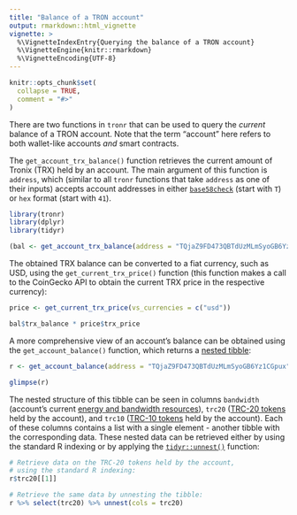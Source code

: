 ```yaml
---
title: "Balance of a TRON account"
output: rmarkdown::html_vignette
vignette: >
  %\VignetteIndexEntry{Querying the balance of a TRON account}
  %\VignetteEngine{knitr::rmarkdown}
  %\VignetteEncoding{UTF-8}
---
```


```r
knitr::opts_chunk$set(
  collapse = TRUE,
  comment = "#>"
)
```

There are two functions in `tronr` that can be used to query the *current* balance of a TRON account. Note that the term "account" here refers to both wallet-like accounts *and* smart contracts.

The `get_account_trx_balance()` function retrieves the current amount of Tronix (TRX) held by an account. The main argument of this function is `address`, which (similar to all `tronr` functions that take `address` as one of their inputs) accepts account addresses in either [`base58check`](https://bitcoin.stackexchange.com/questions/75527/eli5-what-is-base58check-encoding) (start with `T`) or `hex` format (start with `41`).

```r
library(tronr)
library(dplyr)
library(tidyr)

(bal <- get_account_trx_balance(address = "TQjaZ9FD473QBTdUzMLmSyoGB6Yz1CGpux"))
```

The obtained TRX balance can be converted to a fiat currency, such as USD, using the `get_current_trx_price()` function (this function makes a call to the CoinGecko API to obtain the current TRX price in the respective currency):

```r
price <- get_current_trx_price(vs_currencies = c("usd"))

bal$trx_balance * price$trx_price
```

A more comprehensive view of an account's balance can be obtained using the `get_account_balance()` function, which returns a [nested tibble](https://tidyr.tidyverse.org/articles/nest.html "An overview of nested data"):

```r

r <- get_account_balance(address = "TQjaZ9FD473QBTdUzMLmSyoGB6Yz1CGpux")

glimpse(r)
```

The nested structure of this tibble can be seen in columns `bandwidth` (account's current [energy and bandwidth resources](https://tronprotocol.github.io/documentation-en/introduction/overview/#8-resource-model "TRON resources model")), `trc20` ([TRC-20 tokens](https://developers.tron.network/docs/trc20 "TRC-20 tokens") held by the account), and `trc10` ([TRC-10 tokens](https://developers.tron.network/docs/trc10 "TRC-10 tokens") held by the account). Each of these columns contains a list with a single element - another tibble with the corresponding data. These nested data can be retrieved either by using the standard R indexing or by applying the [`tidyr::unnest()`](https://tidyr.tidyverse.org/reference/nest.html "Unnesting the nested tibbles") function:

```r
# Retrieve data on the TRC-20 tokens held by the account,
# using the standard R indexing:
r$trc20[[1]]

# Retrieve the same data by unnesting the tibble:
r %>% select(trc20) %>% unnest(cols = trc20)
```
